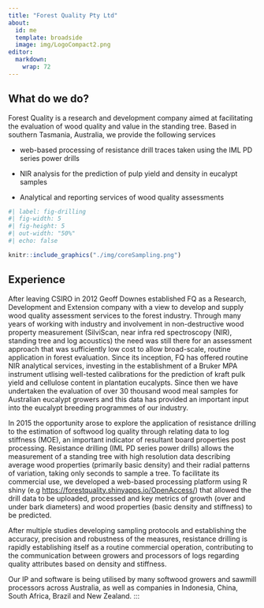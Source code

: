 ```yaml
---
title: "Forest Quality Pty Ltd"
about:
  id: me
  template: broadside
  image: img/LogoCompact2.png
editor: 
  markdown: 
    wrap: 72
---
```


## What do we do?

Forest Quality is a research and development company aimed at
facilitating the evaluation of wood quality and value in the standing
tree. Based in southern Tasmania, Australia, we provide the following
services

-   web-based processing of resistance drill traces taken using the IML
    PD series power drills

-   NIR analysis for the prediction of pulp yield and density in
    eucalypt samples

-   Analytical and reporting services of wood quality assessments

```r
#| label: fig-drilling
#| fig-width: 5
#| fig-height: 5
#| out-width: "50%"
#| echo: false

knitr::include_graphics("./img/coreSampling.png")

```

## Experience

After leaving CSIRO in 2012 Geoff Downes established FQ as a Research,
Development and Extension company with a view to develop and supply wood
quality assessment services to the forest industry. Through many years
of working with industry and involvement in non-destructive wood
property measurement (SilviScan, near infra red spectroscopy (NIR),
standing tree and log acoustics) the need was still there for an
assessment approach that was sufficiently low cost to allow broad-scale,
routine application in forest evaluation. Since its inception, FQ has
offered routine NIR analytical services, investing in the establishment
of a Bruker MPA instrument utlising well-tested calibrations for the
prediction of kraft pulk yield and cellulose content in plantation
eucalypts. Since then we have undertaken the evaluation of over 30
thousand wood meal samples for Australian eucalypt growers and this data
has provided an important input into the eucalypt breeding programmes of
our industry.

In 2015 the opportunity arose to explore the application of resistance
drilling to the estimation of softwood log quality through relating data
to log stiffness (MOE), an important indicator of resultant board
properties post processing. Resistance drilling (IML PD series power
drills) allows the measurement of a standing tree with high resolution
data describing average wood properties (primarily basic density) and
their radial patterns of variation, taking only seconds to sample a
tree. To facilitate its commercial use, we developed a web-based
processing platform using R shiny (e.g
<https://forestquality.shinyapps.io/OpenAccess/>) that allowed the drill
data to be uploaded, processed and key metrics of growth (over and under
bark diameters) and wood properties (basic density and stiffness) to be
predicted.

After multiple studies developing sampling protocols and establishing
the accuracy, precision and robustness of the measures, resistance
drilling is rapidly establishing itself as a routine commercial
operation, contributing to the communication between growers and
processors of logs regarding quality attributes based on density and
stiffness.

Our IP and software is being utilised by many softwood growers and
sawmill processors across Australia, as well as companies in Indonesia,
China, South Africa, Brazil and New Zealand.
:::

